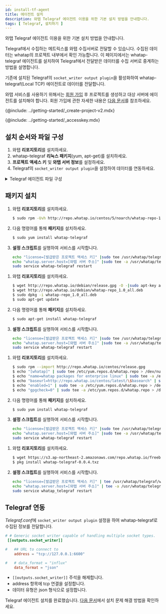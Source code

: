 ```yaml
---
id: install-tf-agent
title: 에이전트 설치
description: 와탭 Telegraf 에이전트 이용을 위한 기본 설치 방법을 안내합니다.
tags: [ Telegraf, 설치하기 ]
---
```



와탭 Telegraf 에이전트 이용을 위한 기본 설치 방법을 안내합니다.

Telegraf에서 수집하는 메트릭스를 와탭 수집서버로 전달할 수 있습니다. 수집된 데이터는 whatap의 프로젝트 내부에서 확인 가능합니다. 
이 페이지에서는 whatap-telegraf 에이전트를 설치하여 Telegraf에서 전달받은 데이터를 수집 서버로 중계하는 방법을 설명합니다. 

기존에 설치된 Telegraf의 `socket_writer output plugin`을 활성화하여 whatap-telegraf(Local TCP) 에이전트로 데이터를 전달합니다.

와탭 서비스를 사용하기 위해서는 [회원 가입](https://www.whatap.io/ko/signup/) 후 프로젝트를 생성하고 대상 서버에 에이전트를 설치해야 합니다. 회원 가입에 관한 자세한 내용은 [다음 문서](../account/account-manage)를 참조하세요.

{@include: ../getting-started/_create-project-v2.mdx}

{@include: ../getting-started/_accesskey.mdx}

## 설치 순서와 파일 구성

1. 와탭 **리포지토리**를 설치하세요.
1. whatap-telegraf **리눅스 패키지**(yum, apt-get)를 설치하세요.
1. **프로젝트 액세스 키** 및 **와탭 서버 정보**를 설정하세요.
1. Telegraf의 `socket_writer output plugin`을 설정하여 데이터를 연동하세요.

<details>
<summary>Telegraf 에이전트 파일 구성</summary>

* **whatap_telegraf**  
    서비스 실행 파일로 Telegraf에서 전달된 정보를 수집 서버로 전송하는 프로그램입니다.       
* **/etc/init.d/whatap-telegraf**(FreeBSD /usr/local/etc/whatap_telegraf)  
    서비스 스크립트입니다.
* **whatap.conf**  
    설정 파일입니다. 수집 서버의 주소와 서버의 프로젝트 액세스 키가 입력되는 파일입니다.
* **whatap-telegraf-#.log**  
    에이전트 로그 파일입니다. (*/usr/whatap/telegraf/logs*)

</details> 

## 패키지 설치

<Tabs>
<TabItem value="rc" label="Red Hat/CentOS">

1. 와탭 **리포지토리**를 설치하세요.
    ```bash title=SH
    $ sudo rpm -Uvh http://repo.whatap.io/centos/5/noarch/whatap-repo-1.0-1.noarch.rpm
    ```
1. 다음 명령어를 통해 **패키지**를 설치하세요.
    ```bash title=SH
    $ sudo yum install whatap-telegraf
    ```
1. **설정 스크립트**를 실행하여 서비스를 시작합니다.
    ```bash title=SH
    echo "license=[발급받은 프로젝트 액세스 키]" |sudo tee /usr/whatap/telegraf/whatap.conf
    echo "whatap.server.host=[와탭 서버 주소]" |sudo tee -a /usr/whatap/telegraf/whatap.conf
    sudo service whatap-telegraf restart
    ```

</TabItem>
<TabItem value="du" label="Debian/Ubuntu">

1. 와탭 **리포지토리**를 설치하세요.
    ```bash title=SH
    $ wget http://repo.whatap.io/debian/release.gpg -O -|sudo apt-key add -
    $ wget http://repo.whatap.io/debian/whatap-repo_1.0_all.deb
    $ sudo dpkg -i whatap-repo_1.0_all.deb
    $ sudo apt-get update
    ```
1. 다음 명령어를 통해 **패키지**를 설치하세요.
    ```bash title=SH
    $ sudo apt-get install whatap-telegraf
    ```
1. **설정 스크립트**를 실행하여 서비스를 시작합니다.
    ```bash title=SH
    echo "license=[발급받은 프로젝트 액세스 키]" |sudo tee /usr/whatap/telegraf/whatap.conf
    echo "whatap.server.host=[와탭 서버 주소]" |sudo tee -a /usr/whatap/telegraf/whatap.conf
    sudo service whatap-telegraf restart
    ```

</TabItem>
<TabItem value="al" label="Amazon Linux">

1. 와탭 **리포지토리**를 설치하세요.
    ```bash title=SH
    $ sudo rpm --import http://repo.whatap.io/centos/release.gpg
    $ echo "[whatap]" | sudo tee /etc/yum.repos.d/whatap.repo > /dev/null
    $ echo "name=whatap packages for enterprise linux" | sudo tee -a /etc/yum.repos.d/whatap.repo > /dev/null
    $ echo "baseurl=http://repo.whatap.io/centos/latest/\$basearch" | sudo tee -a /etc/yum.repos.d/whatap.repo > /dev/null
    $ echo "enabled=1" | sudo tee -a /etc/yum.repos.d/whatap.repo > /dev/null
    $ echo "gpgcheck=0" | sudo tee -a /etc/yum.repos.d/whatap.repo > /dev/null
    ```
1. 다음 명령어를 통해 **패키지**를 설치하세요.
    ```bash title=SH
    $ sudo yum install whatap-telegraf
    ```
1. **설정 스크립트**를 실행하여 서비스를 시작합니다.
    ```bash title=SH
    echo "license=[발급받은 프로젝트 액세스 키]" |sudo tee /usr/whatap/telegraf/whatap.conf
    echo "whatap.server.host=[와탭 서버 주소]" |sudo tee -a /usr/whatap/telegraf/whatap.conf
    sudo service whatap-telegraf restart
    ```

</TabItem>
<TabItem value="fb" label="FreeBSD">

1. 와탭 **리포지토리**를 설치하세요.
    ```bash title=SH
    $ wget https://s3.ap-northeast-2.amazonaws.com/repo.whatap.io/freebsd/10/whatap-telegraf-0.0.4.txz
    $ pkg install whatap-telegraf-0.0.4.txz
    ```
1. **설정 스크립트**를 실행하여 서비스를 시작합니다.
    ```bash title=SH
    echo "license=[발급받은 프로젝트 액세스 키]" | tee /usr/whatap/telegraf/whatap.conf
    echo "whatap.server.host=[와탭 서버 주소]" | tee -a /usr/whatap/telegraf/whatap.conf
    sudo service whatap_telegraf restart
    ```

</TabItem>
</Tabs> 

## Telegraf 연동

*Telegraf.conf*에 `socket_writer output plugin` 설정을 하여 whatap-telegraf로 수집된 정보를 전달합니다.

```toml title='TOML'
# # Generic socket writer capable of handling multiple socket types.
 [[outputs.socket_writer]]

#   ## URL to connect to
    address = "tcp://127.0.0.1:6600"

#   # data_format = "influx"
    data_format = "json"
```

* `[[outputs.socket_writer]]` 주석을 해제합니다.
* address 항목에 tcp 연결을 설정합니다.
* 데이터 유형은 json 형식으로 설정합니다.

Telegraf 에이전트 설치를 완료했습니다. [다음 문서](tf-troubleshooting)에서 설치 문제 해결 방법을 확인하세요.

